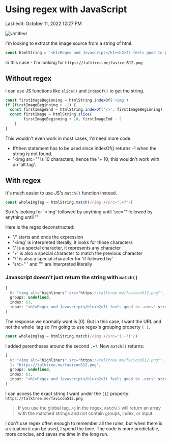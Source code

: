 # Using regex with JavaScript

Last edit: October 11, 2022 12:27 PM

![Untitled](Using%20regex%20with%20JavaScript%20307fa4d387684165a069fa1e4aad98d2/Untitled.png)

I'm looking to extract the image source from a string of html.

```jsx
const htmlString = '<h1>Regex and Javascript</h1><h2>It feels good to progress</h2><img src="https://talktree.me/favicon512.png" alt="highliners"/>'
```

In this case - I'm looking for `https://talktree.me/favicon512.png`

## Without regex

I can use JS functions like `slice()` and `indexOf()` to get the string.

```jsx
const firstImageBeginning = htmlString.indexOf('<img')
if (firstImageBeginning > -1) {
  const firstImageEnd = htmlString.indexOf('/>', firstImageBeginning)
  const firstImage = htmlString.slice(
		firstImageBeginning + 10, firstImageEnd - 2
	)
}
```

This wouldn't even work in most cases, I'd need more code.

- If/then statement has to be used since indexOf() returns -1 when the string is not found.
- '<img src="' is 10 characters, hence the '+ 10; this wouldn't work with an 'alt tag'.

## With regex

It's much easier to use JS's `match()` function instead.

```jsx
const wholeImgTag = htmlString.match(/<img.+?src=".+?"/)
```

So it's looking for '<img' followed by anything until 'src="' followed by anything until '"'

Here is the regex deconstructed:

- '/' starts and ends the expression
- '<img' is interpreted literally, it looks for those characters
- '.' is a special character, it represents any character
- '+' is also a special character to match the previous character
- '?' is also a special character for 'if followed by'
- 'src=" ' and '"' are interpreted literally

### Javascript doesn't just return the string with `match()`

```jsx
[
  0: "<img alt="highliners" src="https://talktree.me/favicon512.png"",
  groups: undefined,
  index: 63,
  input: "<h1>Regex and Javascript</h1><h2>It feels good to …ners" src="https://talktree.me/favicon512.png" />",
]
```

The response we normally want is [0]. But in this case, I want the URL and not the whole <img> tag so I'm going to use regex's grouping property `( )`.

```jsx
const wholeImgTag = htmlString.match(/<img.+?src="(.+?)"/)
```

I added parentheses around the second `.+?`. Now `match()` returns:

```jsx
[
  0: "<img alt="highliners" src="https://talktree.me/favicon512.png"",
  1: "https://talktree.me/favicon512.png",
  groups: undefined,
  index: 63,
  input: "<h1>Regex and Javascript</h1><h2>It feels good to …ners" src="https://talktree.me/favicon512.png" />",
]

```

I can access the exact string I want under the `[1]` property: `https://talktree.me/favicon512.png`

> If you use the global tag, `/g` in the regex, `match()` will return an array with the matched strings and not contain groups, index, or input.
> 

I don't use regex often enough to remember all the rules, but when there is a situation it can be used, I spend the time. The code is more predictable, more concise, and saves me time in the long run.